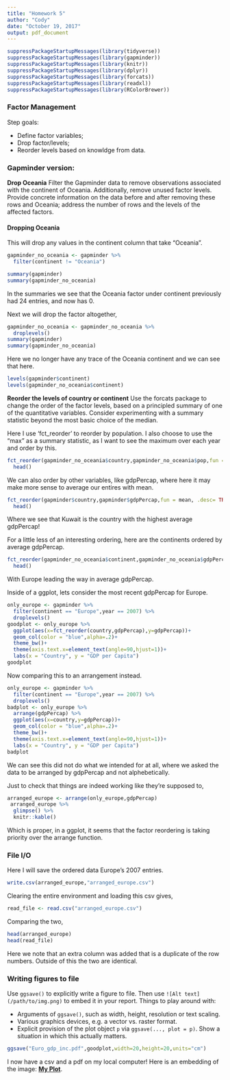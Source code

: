 ```yaml
---
title: "Homework 5"
author: "Cody"
date: "October 19, 2017"
output: pdf_document
---
```


```r
suppressPackageStartupMessages(library(tidyverse))
suppressPackageStartupMessages(library(gapminder))
suppressPackageStartupMessages(library(knitr))
suppressPackageStartupMessages(library(dplyr))
suppressPackageStartupMessages(library(forcats))
suppressPackageStartupMessages(library(readxl))
suppressPackageStartupMessages(library(RColorBrewer))
```


### Factor Management

Step goals:

* Define factor variables;
* Drop factor/levels;
* Reorder levels based on knowldge from data.

### Gapminder version:

**Drop Oceania** Filter the Gapminder data to remove observations associated with the continent of Oceania. Additionally, remove unused factor levels. Provide concrete information on the data before and after removing these rows and Oceania; address the number of rows and the levels of the affected factors.

#### Dropping Oceania

This will drop any values in the continent column that take "Oceania".
```r
gapminder_no_oceania <- gapminder %>% 
  filter(continent != "Oceania")

summary(gapminder)
summary(gapminder_no_oceania)

```
In the summaries we see that the Oceania factor under continent previously had 24 entries, and now has 0.

Next we will drop the factor altogether,
```r
gapminder_no_oceania <- gapminder_no_oceania %>% 
  droplevels()
summary(gapminder)
summary(gapminder_no_oceania)
```
Here we no longer have any trace of the Oceania continent and we can see that here.
```r
levels(gapminder$continent)
levels(gapminder_no_oceania$continent)
```


**Reorder the levels of country or continent** Use the forcats package to change the order of the factor levels, based on a principled summary of one of the quantitative variables. Consider experimenting with a summary statistic beyond the most basic choice of the median.
 
Here I use 'fct_reorder' to reorder by population. I also choose to use the "max" as a summary statistic, as I want to see the maximum over each year and order by this.
```r
fct_reorder(gapminder_no_oceania$country,gapminder_no_oceania$pop,fun = max, .desc = TRUE) %>% levels() %>% 
  head()
```


We can also order by other variables, like gdpPercap, where here it may make more sense to average our entires with mean.
```r
fct_reorder(gapminder$country,gapminder$gdpPercap,fun = mean, .desc= TRUE) %>% levels() %>% 
  head()
```
Where we see that Kuwait is the country with the highest average gdpPercap!

For a little less of an interesting ordering, here are the continents ordered by average gdpPercap.
```r
fct_reorder(gapminder_no_oceania$continent,gapminder_no_oceania$gdpPercap,fun = mean, .desc = TRUE) %>% levels() %>% 
  head()
```
With Europe leading the way in average gdpPercap.

Inside of a ggplot, lets consider the most recent gdpPercap for Europe.

```r
only_europe <- gapminder %>% 
  filter(continent == "Europe",year == 2007) %>% 
  droplevels()
goodplot <- only_europe %>% 
  ggplot(aes(x=fct_reorder(country,gdpPercap),y=gdpPercap))+
  geom_col(color = "blue",alpha=.2)+
  theme_bw()+
  theme(axis.text.x=element_text(angle=90,hjust=1))+
  labs(x = "Country", y = "GDP per Capita")
goodplot
```
Now comparing this to an arrangement instead.
```r
only_europe <- gapminder %>% 
  filter(continent == "Europe",year == 2007) %>% 
  droplevels()
badplot <- only_europe %>% 
  arrange(gdpPercap) %>% 
  ggplot(aes(x=country,y=gdpPercap))+
  geom_col(color = "blue",alpha=.2)+
  theme_bw()+
  theme(axis.text.x=element_text(angle=90,hjust=1))+
  labs(x = "Country", y = "GDP per Capita")
badplot
```
We can see this did not do what we intended for at all, where we asked the data to be arranged by gdpPercap and not alphebetically. 

Just to check that things are indeed working like they're supposed to,
```r
arranged_europe <- arrange(only_europe,gdpPercap)
 arranged_europe %>% 
  glimpse() %>% 
  knitr::kable()
```

Which is proper, in a ggplot, it seems that the factor reordering is taking priority over the arrange function.

### File I/O

Here I will save the ordered data Europe's 2007 entries.
```r
write.csv(arranged_europe,"arranged_europe.csv")
```

Clearing the entire environment and loading this csv gives,
```r
read_file <- read.csv("arranged_europe.csv")
```

Comparing the two,
```r
head(arranged_europe)
head(read_file)
```
Here we note that an extra column was added that is a duplicate of the row numbers. Outside of this the two are identical.



### Writing figures to file

Use `ggsave()` to explicitly write a figure to file. Then use `![Alt text](/path/to/img.png)` to embed it in your report. Things to play around with:

  * Arguments of `ggsave()`, such as width, height, resolution or text scaling.
  * Various graphics devices, e.g. a vector vs. raster format.
  * Explicit provision of the plot object `p` via `ggsave(..., plot = p)`. Show a situation in which this actually matters.
  
  
```r
ggsave("Euro_gdp_inc.pdf",goodplot,width=20,height=20,units="cm")
```

I now have a csv and a pdf on my local computer! Here is an embedding of the image: **
[My Plot](C:/Users/codyg/Desktop/Stat 545/STAT545-hw-griffith-cody/HW05/Euro_gdp_inc.pdf)**.
